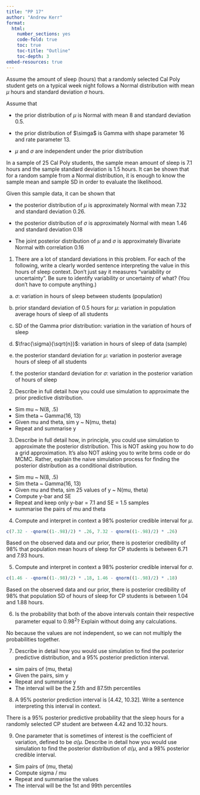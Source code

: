```yaml
---
title: "PP 17"
author: "Andrew Kerr"
format:
  html:
    number_sections: yes
    code-fold: true
    toc: true
    toc-title: "Outline"
    toc-depth: 3
embed-resources: true
---
```


Assume the amount of sleep (hours) that a randomly selected Cal Poly student gets on a typical week night follows a Normal distribution with mean $\mu$ hours and standard deviation $\sigma$ hours.

Assume that

- the prior distribution of $\mu$ is Normal with mean 8 and standard deviation 0.5.

- the prior distribution of $\simga$ is Gamma with shape parameter 16 and rate parameter 13.

- $\mu$ and $\sigma$ are independent under the prior distribution

In a sample of 25 Cal Poly students, the sample mean amount of sleep is 7.1 hours and the sample standard deviation is 1.5 hours. It can be shown that for a random sample from a Normal distribution, it is enough to know the sample mean and sample SD in order to evaluate the likelihood.

Given this sample data, it can be shown that

- the posterior distribution of $\mu$ is approximately Normal with mean 7.32 and standard deviation 0.26.

- the posterior distribution of $\sigma$ is approximately Normal with mean 1.46 and standard deviation 0.18

- The joint posterior distribution of $\mu$ and $\sigma$ is approximately Bivariate Normal with correlation 0.16

1. There are a lot of standard deviations in this problem. For each of the following, write a clearly worded sentence interpreting the value in this hours of sleep context. Don’t just say it measures “variability or uncertainty”. Be sure to identify variability or uncertainty of what? (You don’t have to compute anything.)

a. $\sigma$: variation in hours of sleep between students (population)

b. prior standard deviation of 0.5 hours for $\mu$: variation in population average hours of sleep of all students

c. SD of the Gamma prior distribution: variation in the variation of hours of sleep

d. $\frac{\sigma}{\sqrt{n}}$: variation in hours of sleep of data (sample)

e. the posterior standard deviation for $\mu$: variation in posterior average hours of sleep of all students

f. the posterior standard deviation for $\sigma$: variation in the posterior variation of hours of sleep

2. Describe in full detail how you could use simulation to approximate the prior predictive distribution.

- Sim mu ~ N(8, .5)
- Sim theta ~ Gamma(16, 13)
- Given mu and theta, sim y ~ N(mu, theta)
- Repeat and summarise y

3. Describe in full detail how, in principle, you could use simulation to approximate the posterior distribution. This is NOT asking you how to do a grid approximation. It’s also NOT asking you to write brms code or do MCMC. Rather, explain the naive simulation process for finding the posterior distribution as a conditional distribution.

- Sim mu ~ N(8, .5)
- Sim theta ~ Gamma(16, 13)
- Given mu and theta, sim 25 values of y ~ N(mu, theta)
- Compute y-bar and SE
- Repeat and keep only y-bar = 7.1 and SE = 1.5 samples
- summarise the pairs of mu and theta

4. Compute and interpret in context a 98% posterior credible interval for $\mu$.

```r
c(7.32 - -qnorm((1-.98)/2) * .26, 7.32 - qnorm((1-.98)/2) * .26)
```

Based on the observed data and our prior, there is posterior credibility of 98% that population mean hours of sleep for CP students is between 6.71 and 7.93 hours.

5. Compute and interpret in context a 98% posterior credible interval for $\sigma$.

```r
c(1.46 - -qnorm((1-.98)/2) * .18, 1.46 - qnorm((1-.98)/2) * .18)
```

Based on the observed data and our prior, there is posterior credibility of 98% that population SD of hours of sleep for CP students is between 1.04 and 1.88 hours.

6. Is the probability that both of the above intervals contain their respective parameter equal to $0.98^2$? Explain without doing any calculations.

No because the values are not independent, so we can not multiply the probabilities together.

7. Describe in detail how you would use simulation to find the posterior predictive distribution, and a 95% posterior prediction interval.

- sim pairs of (mu, theta)
- Given the pairs, sim y
- Repeat and summarise y
- The interval will be the 2.5th and 87.5th percentiles

8. A 95% posterior prediction interval is [4.42, 10.32]. Write a sentence interpreting this interval in context.

There is a 95% posterior predictive probability that the sleep hours for a randomly selected CP student are between 4.42 and 10.32 hours.

9. One parameter that is sometimes of interest is the coefficient of variation, defined to be $\sigma / \mu$. Describe in detail how you would use simulation to find the posterior distribution of $\sigma / \mu$, and a 98% posterior credible interval.

- Sim pairs of (mu, theta)
- Compute sigma / mu
- Repeat and summarise the values
- The interval will be the 1st and 99th percentiles

